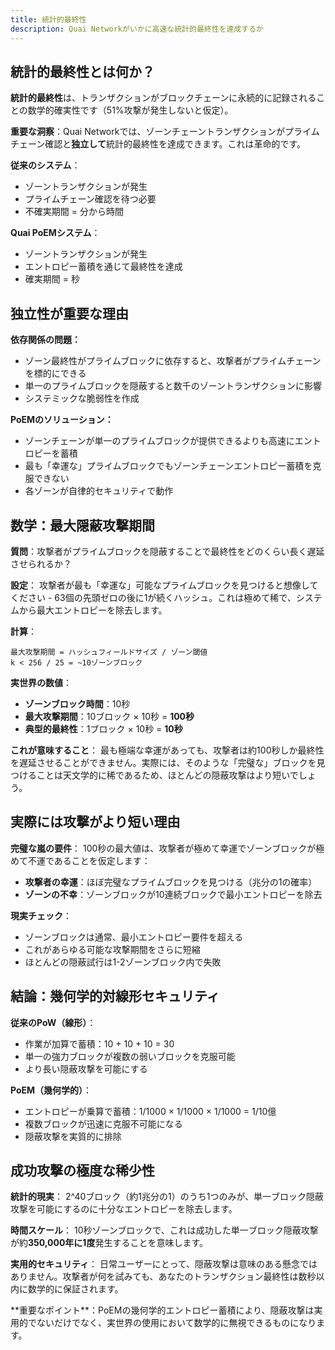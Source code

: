 ```yaml
---
title: 統計的最終性
description: Quai Networkがいかに高速な統計的最終性を達成するか
---
```


## 統計的最終性とは何か？

**統計的最終性**は、トランザクションがブロックチェーンに永続的に記録されることの数学的確実性です（51%攻撃が発生しないと仮定）。

**重要な洞察**：Quai Networkでは、ゾーンチェーントランザクションがプライムチェーン確認と**独立して**統計的最終性を達成できます。これは革命的です。

**従来のシステム**：
- ゾーントランザクションが発生
- プライムチェーン確認を待つ必要
- 不確実期間 = 分から時間

**Quai PoEMシステム**：
- ゾーントランザクションが発生
- エントロピー蓄積を通じて最終性を達成
- 確実期間 = 秒

## 独立性が重要な理由

**依存関係の問題：**
- ゾーン最終性がプライムブロックに依存すると、攻撃者がプライムチェーンを標的にできる
- 単一のプライムブロックを隠蔽すると数千のゾーントランザクションに影響
- システミックな脆弱性を作成

**PoEMのソリューション：**
- ゾーンチェーンが単一のプライムブロックが提供できるよりも高速にエントロピーを蓄積
- 最も「幸運な」プライムブロックでもゾーンチェーンエントロピー蓄積を克服できない
- 各ゾーンが自律的セキュリティで動作

## 数学：最大隠蔽攻撃期間

**質問**：攻撃者がプライムブロックを隠蔽することで最終性をどのくらい長く遅延させられるか？

**設定**：
攻撃者が最も「幸運な」可能なプライムブロックを見つけると想像してください - 63個の先頭ゼロの後に1が続くハッシュ。これは極めて稀で、システムから最大エントロピーを除去します。

**計算**：
```
最大攻撃期間 = ハッシュフィールドサイズ / ゾーン閾値
k < 256 / 25 = ~10ゾーンブロック
```

**実世界の数値**：
- **ゾーンブロック時間**：10秒
- **最大攻撃期間**：10ブロック × 10秒 = **100秒**
- **典型的最終性**：1ブロック × 10秒 = **10秒**

**これが意味すること**：
最も極端な幸運があっても、攻撃者は約100秒しか最終性を遅延させることができません。実際には、そのような「完璧な」ブロックを見つけることは天文学的に稀であるため、ほとんどの隠蔽攻撃はより短いでしょう。

## 実際には攻撃がより短い理由

**完璧な嵐の要件**：
100秒の最大値は、攻撃者が極めて幸運でゾーンブロックが極めて不運であることを仮定します：
- **攻撃者の幸運**：ほぼ完璧なプライムブロックを見つける（兆分の1の確率）
- **ゾーンの不幸**：ゾーンブロックが10連続ブロックで最小エントロピーを除去

**現実チェック**：
- ゾーンブロックは通常、最小エントロピー要件を超える
- これがあらゆる可能な攻撃期間をさらに短縮
- ほとんどの隠蔽試行は1-2ゾーンブロック内で失敗

## 結論：幾何学的対線形セキュリティ

**従来のPoW（線形）**：
- 作業が加算で蓄積：10 + 10 + 10 = 30
- 単一の強力ブロックが複数の弱いブロックを克服可能
- より長い隠蔽攻撃を可能にする

**PoEM（幾何学的）**：
- エントロピーが乗算で蓄積：1/1000 × 1/1000 × 1/1000 = 1/10億
- 複数ブロックが迅速に克服不可能になる
- 隠蔽攻撃を実質的に排除

## 成功攻撃の極度な稀少性

**統計的現実**：
2^40ブロック（約1兆分の1）のうち1つのみが、単一ブロック隠蔽攻撃を可能にするのに十分なエントロピーを除去します。

**時間スケール**：
10秒ゾーンブロックで、これは成功した単一ブロック隠蔽攻撃が約**350,000年に1度**発生することを意味します。

**実用的セキュリティ**：
日常ユーザーにとって、隠蔽攻撃は意味のある懸念ではありません。攻撃者が何を試みても、あなたのトランザクション最終性は数秒以内に数学的に保証されます。

<Note>
**重要なポイント**：PoEMの幾何学的エントロピー蓄積により、隠蔽攻撃は実用的でないだけでなく、実世界の使用において数学的に無視できるものになります。
</Note>